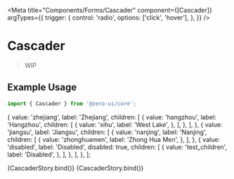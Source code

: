 
<Meta
  title="Components/Forms/Cascader"
  component={[Cascader]}
  argTypes={{
    trigger: {
      control: 'radio',
      options: ['click', 'hover'],
    },
  }}
/>


# Cascader

> WIP

## Example Usage

```jsx
import { Cascader } from '@zero-ui/core';
```

  {
    value: 'zhejiang',
    label: 'Zhejiang',
    children: [
      {
        value: 'hangzhou',
        label: 'Hangzhou',
        children: [
          {
            value: 'xihu',
            label: 'West Lake',
          },
        ],
      },
    ],
  },
  {
    value: 'jiangsu',
    label: 'Jiangsu',
    children: [
      {
        value: 'nanjing',
        label: 'Nanjing',
        children: [
          {
            value: 'zhonghuamen',
            label: 'Zhong Hua Men',
          },
        ],
      },
      {
        value: 'disabled',
        label: 'Disabled',
        disabled: true,
        children: [
          {
            value: 'test_children',
            label: 'Disabled',
          },
        ],
      },
    ],
  },
];

<Canvas columns={2} withSource="close">
  <Story
    name="Basic"
    args={{
      colorScheme: 'amber',
      options,
      trigger: 'click',
      changeOnSelect: false,
    }}
  >
    {CascaderStory.bind()}
  </Story>
  <Story
    name="Default Value"
    args={{
      defaultValue: ['zhejiang', 'hangzhou', 'xihu'],
      options,
    }}
  >
    {CascaderStory.bind()}
  </Story>
</Canvas>

<ArgsTable of={Cascader} />
